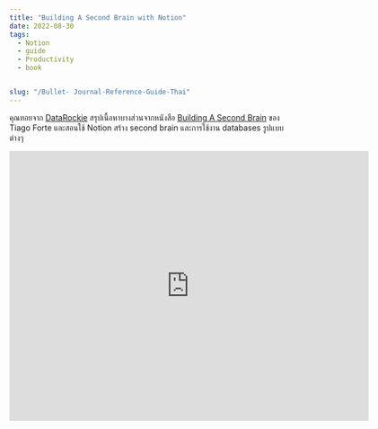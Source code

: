 ```yaml
---
title: "Building A Second Brain with Notion"
date: 2022-08-30
tags:
  - Notion
  - guide
  - Productivity
  - book


slug: "/Bullet- Journal-Reference-Guide-Thai"
---
```


คุณทอยจาก [DataRockie](https://www.youtube.com/c/DataRockie) สรุปเนื้อหาบางส่วนจากหนังสือ [Building A Second Brain](https://www.buildingasecondbrain.com/book) ของ Tiago Forte และสอนใช้ Notion สร้าง second brain และการใช้งาน databases รูปแบบต่างๆ

<iframe
    width="640"
    height="480"
    src="https://www.youtube.com/embed/1XiGtPyfbVk"
    frameborder="0"
    allow="autoplay; encrypted-media"
    allowfullscreen
>
</iframe>